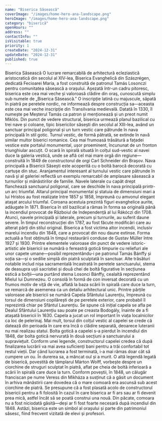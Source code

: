 ```yaml
---
name: "Biserica Săsească"
coverImage: "/images/home-hero-ana-landscape.png"
heroImage: "/images/home-hero-ana-landscape.png"
category: "biserică"
openHours: ""
address: ""
contactInfo: ""
isVisitable: true
priority: 1
createDate: "2024-12-31"
updateDate: "2024-12-31"
published: true
---
```


<ContentTitle>
    Biserica Săsească
</ContentTitle>
<ContentBlockQuote
    quote="Conform legendei, constructorul capelei credea că după finalizarea acesteia va mai avea suficienți bani pentru a trăi confortabil tot restul vieții. Dar când construcția a fost terminată, i-a mai rămas doar cât să cumpere un ou. În durerea sa, a mâncat oul—și a murit.">
</ContentBlockQuote>
<ContentTextBlock>
O lucrare remarcabilă de arhitectură ecleziastică aristocratică din secolul al XIV-lea, Biserica Evanghelică din Szászrégen, dedicată Fecioarei Maria, a fost construită de patronul Tamás Losonczi pentru comunitatea săsească a orașului. Așezată într-un cadru pitoresc, biserica este cea mai veche și valoroasă clădire din oraș, cunoscută simplu sub numele de „Biserica Săsească.” O inscripție latină cu majuscule, săpată în piatră pe peretele nordic, ne informează despre construcția sa—aceasta este cea mai veche inscripție din Transilvania medievală. Datată în 1330, îl numește pe Meșterul Tamás ca patron și menționează și un preot numit Miklós.
</ContentTextBlock>
<ContentTextBlock>
Din punct de vedere structural, biserica urmează planul bazilical cu trei nave și coloane, tipic bisericilor săsești din secolul al XIII-lea, având un sanctuar principal poligonal și un turn vestic care pătrunde în nava principală în stil gotic. Turnul vestic, de formă pătrată, se extinde în navă similar multor biserici romanice. Cea mai frumoasă trăsătură a fațadei vestice este portalul monumental, ușor proeminent, încununat de un fronton triunghiular ascuțit. O scară în spirală situată în colțul sud-vestic al navei duce la galeria vestică, unde se află cel mai mare orgă din regiune—construită în 1849 de constructorul de orgi Carl Schneider din Brașov.
</ContentTextBlock>
<ContentTextBlock>
Nava principală a Bisericii Săsești este acoperită cu o boltă barocă decorată cu cartușe din stuc. Aranjamentul interesant al turnului vestic care pătrunde în navă și al galeriei reflectă un exemplu remarcabil de amplasare săsească a turnurilor și mănăstirilor de familie. Navele laterale cu capăt drept flanchează sanctuarul poligonal, care se deschide în nava principală printr-un arc triumfal. Altarul principal monumental și statuia de dimensiuni mari a lui Hristos au fost realizate între 1857 și 1858, împreună cu amvonul elegant atașat arcului triumfal. Coroana acestuia prezintă figuri evanghelice aurite, adăugate în 1871.
</ContentTextBlock>
<ContentTextBlock>
Biserica în stil bazilical a rămas în forma sa originală până la incendiul provocat de Războiul de Independență al lui Rákóczi din 1708. Atunci, navele principală și laterale, precum și turnurile, au suferit daune severe. În timpul reconstrucției din 1787, au fost făcute modificări care au alterat părți din stilul original. Biserica a fost victima altor incendii, inclusiv marelui incendiu din 1848, care a provocat din nou daune extinse. Forma actuală a fost obținută în timpul restaurării conduse de Gustav Müller între 1927 și 1930.
</ContentTextBlock>
<ContentTextBlock>
Printre elementele valoroase din punct de vedere istoric-artistic ale bisericii se numără o fereastră gotică timpurie cu reliefuri ale unor capete umane—posibil reprezentându-i pe patronul Tamás Bánffy și soția sa—și o sedilie simplă din piatră sculptată în sanctuar. Alte trăsături notabile includ nișa sacramentală încastrată în peretele sanctuarului, stema de deasupra ușii sacristiei și două chei de boltă figurative în secțiunea estică a bolții—una purtând stema Losonci Bánffy, cealaltă reprezentând Mielul lui Dumnezeu. O consolă în formă de con inversat decorată cu un frumos motiv de viță de vie, aflată la baza scării în spirală care duce la turn, se remarcă de asemenea ca un detaliu arhitectural unic.
</ContentTextBlock>
<ContentTextBlock>
Printre părțile valoroase ale bisericii se numără Capela Sfântului Laurențiu, împreună cu torsul de dimensiuni copilărești de pe peretele exterior, care probabil îl reprezintă chiar pe Sfântul Laurențiu. Se spune că inițial capela se afla pe Dealul Sfântului Laurențiu sau poate pe creasta Bodogály, înainte de a fi atașată bisericii în 1630. Capela a jucat un rol important în viața localnicilor ca loc de pelerinaj. Mai mult, torsul din colțul vestic al capelei se crede că datează din perioada în care era încă o clădire separată, deoarece luteranii nu mai realizau statui. Bolta gotică a capelei s-a pierdut în incendiul din 1848, dar bolta gotică nervurată în două secțiuni a sanctuarului a supraviețuit.
</ContentTextBlock>
<ContentTextBlock>
Conform unei legende, constructorul capelei credea că după finalizarea lucrării va mai avea suficienți bani pentru a trăi confortabil tot restul vieții. Dar când lucrarea a fost terminată, i-a mai rămas doar cât să cumpere un ou. În durerea sa, a mâncat oul și a murit.
</ContentTextBlock>
<ContentTextBlock>
O altă legendă legată de biserică, povestită de tâmplarul Márton Wolff, vorbește despre un ciorchine de struguri sculptat în piatră, aflat pe cheia de boltă inferioară a scării în spirală care duce la turn. Conform poveștii, în 1848, un călugăr franciscan pe nume Veress din Mikháza a susținut că a găsit un document în arhiva mănăstirii care dovedea că o mare comoară era ascunsă sub acest ciorchine de piatră. Se presupune că a fost plasată acolo de constructorul bisericii pentru a fi folosită în cazul în care biserica ar fi ars sau ar fi devenit prea mică, astfel încât să se poată construi una nouă. Din păcate, comoara nu a fost niciodată găsită—deși ar fi fost foarte necesară după incendiul din 1848. Astăzi, biserica este un simbol al orașului și parte din patrimoniul săsesc, fiind frecvent vizitată de elevi și profesori.
</ContentTextBlock>